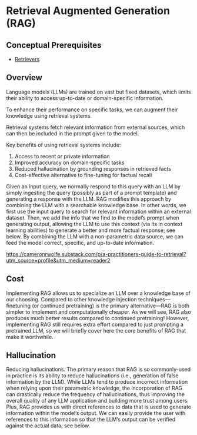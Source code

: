 # Retrieval Augmented Generation (RAG)

## Conceptual Prerequisites

* [Retrievers](/docs/concepts/retrievers/)

## Overview

Language models (LLMs) are trained on vast but fixed datasets, which limits their ability to access up-to-date or domain-specific information. 

To enhance their performance on specific tasks, we can augment their knowledge using retrieval systems.

Retrieval systems fetch relevant information from external sources, which can then be included in the prompt given to the model. 

Key benefits of using retrieval systems include:

1. Access to recent or private information
2. Improved accuracy on domain-specific tasks
3. Reduced hallucination by grounding responses in retrieved facts
4. Cost-effective alternative to fine-tuning for factual recall


Given an input query, we normally respond to this query with an LLM by simply ingesting the query (possibly as part of a prompt template) and generating a response with the LLM. RAG modifies this approach by combining the LLM with a searchable knowledge base. In other words, we first use the input query to search for relevant information within an external dataset. Then, we add the info that we find to the model’s prompt when generating output, allowing the LLM to use this context (via its in context learning abilities) to generate a better and more factual response; see below. By combining the LLM with a non-parametric data source, we can feed the model correct, specific, and up-to-date information.

https://cameronrwolfe.substack.com/p/a-practitioners-guide-to-retrieval?utm_source=profile&utm_medium=reader2

## Cost

Implementing RAG allows us to specialize an LLM over a knowledge base of our choosing. Compared to other knowledge injection techniques—finetuning (or continued pretraining) is the primary alternative—RAG is both simpler to implement and computationally cheaper. As we will see, RAG also produces much better results compared to continued pretraining! However, implementing RAG still requires extra effort compared to just prompting a pretrained LLM, so we will briefly cover here the core benefits of RAG that make it worthwhile.

## Hallucination

Reducing hallucinations. The primary reason that RAG is so commonly-used in practice is its ability to reduce hallucinations (i.e., generation of false information by the LLM). While LLMs tend to produce incorrect information when relying upon their parametric knowledge, the incorporation of RAG can drastically reduce the frequency of hallucinations, thus improving the overall quality of any LLM application and building more trust among users. Plus, RAG provides us with direct references to data that is used to generate information within the model’s output. We can easily provide the user with references to this information so that the LLM’s output can be verified against the actual data; see below.

